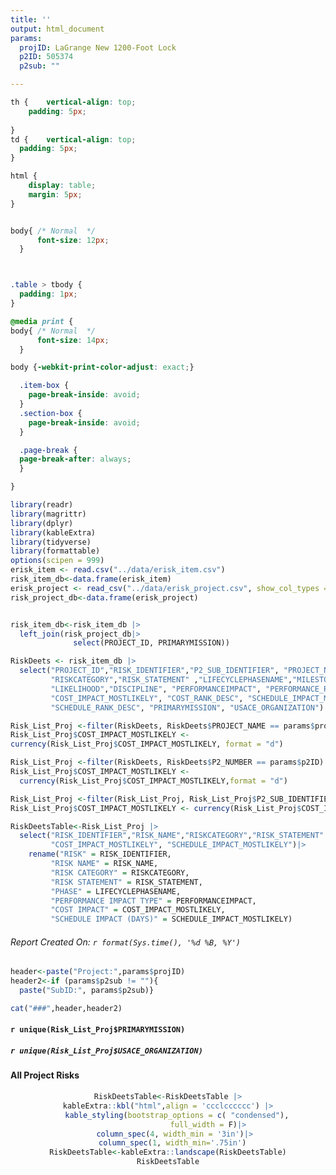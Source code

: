 ```yaml
---
title: ''
output: html_document 
params:
  projID: LaGrange New 1200-Foot Lock
  p2ID: 505374
  p2sub: ""

---
```

```css


th {    vertical-align: top;    
    padding: 5px;
    
}
td {    vertical-align: top;
  padding: 5px;
}

html {
    display: table;
    margin: 5px;
}


body{ /* Normal  */
      font-size: 12px;
  }



.table > tbody {
  padding: 1px;
}

@media print {
body{ /* Normal  */
      font-size: 14px;
  }

body {-webkit-print-color-adjust: exact;}

  .item-box {
    page-break-inside: avoid;
  }
  .section-box {
    page-break-inside: avoid;
  }

  .page-break {
  page-break-after: always;
  }

}
```

```r
library(readr) 
library(magrittr) 
library(dplyr) 
library(kableExtra) 
library(tidyverse)
library(formattable)
options(scipen = 999)
erisk_item <- read.csv("../data/erisk_item.csv")
risk_item_db<-data.frame(erisk_item)
erisk_project <- read_csv("../data/erisk_project.csv", show_col_types = FALSE)
risk_project_db<-data.frame(erisk_project)


risk_item_db<-risk_item_db |>
  left_join(risk_project_db|>
              select(PROJECT_ID, PRIMARYMISSION))

RiskDeets <- risk_item_db |>
  select("PROJECT_ID","RISK_IDENTIFIER","P2_SUB_IDENTIFIER", "PROJECT_NAME","P2_NUMBER","RISK_NAME",
         "RISKCATEGORY","RISK_STATEMENT" ,"LIFECYCLEPHASENAME","MILESTONE",
         "LIKELIHOOD","DISCIPLINE", "PERFORMANCEIMPACT", "PERFORMANCE_RANK_DESC",
         "COST_IMPACT_MOSTLIKELY", "COST_RANK_DESC", "SCHEDULE_IMPACT_MOSTLIKELY",
         "SCHEDULE_RANK_DESC", "PRIMARYMISSION", "USACE_ORGANIZATION")
```

```r
Risk_List_Proj <-filter(RiskDeets, RiskDeets$PROJECT_NAME == params$projID)
Risk_List_Proj$COST_IMPACT_MOSTLIKELY <- 
currency(Risk_List_Proj$COST_IMPACT_MOSTLIKELY, format = "d")
```

```r
Risk_List_Proj <-filter(RiskDeets, RiskDeets$P2_NUMBER == params$p2ID)
Risk_List_Proj$COST_IMPACT_MOSTLIKELY <-
  currency(Risk_List_Proj$COST_IMPACT_MOSTLIKELY,format = "d")
```

```r
Risk_List_Proj <-filter(Risk_List_Proj, Risk_List_Proj$P2_SUB_IDENTIFIER == params$p2sub)
Risk_List_Proj$COST_IMPACT_MOSTLIKELY <- currency(Risk_List_Proj$COST_IMPACT_MOSTLIKELY,format = "d")
```


```r
RiskDeetsTable<-Risk_List_Proj |>
  select("RISK_IDENTIFIER","RISK_NAME","RISKCATEGORY","RISK_STATEMENT" ,"LIFECYCLEPHASENAME","MILESTONE","LIKELIHOOD","DISCIPLINE", "PERFORMANCEIMPACT",
         "COST_IMPACT_MOSTLIKELY", "SCHEDULE_IMPACT_MOSTLIKELY")|>
    rename("RISK" = RISK_IDENTIFIER,
         "RISK NAME" = RISK_NAME,
         "RISK CATEGORY" = RISKCATEGORY,
         "RISK STATEMENT" = RISK_STATEMENT,
         "PHASE" = LIFECYCLEPHASENAME,
         "PERFORMANCE IMPACT TYPE" = PERFORMANCEIMPACT,
         "COST IMPACT" = COST_IMPACT_MOSTLIKELY,
         "SCHEDULE IMPACT (DAYS)" = SCHEDULE_IMPACT_MOSTLIKELY)

```
###### Report Created On: `r format(Sys.time(), '%d %B, %Y')`
```r

header<-paste("Project:",params$projID)
header2<-if (params$p2sub != ""){
  paste("SubID:", params$p2sub)}

cat("###",header,header2)

```
#### `r unique(Risk_List_Proj$PRIMARYMISSION)`
##### `r unique(Risk_List_Proj$USACE_ORGANIZATION)`


#### All Project Risks
<center>
```r
RiskDeetsTable<-RiskDeetsTable |>
kableExtra::kbl("html",align = 'ccclcccccc') |>
    kable_styling(bootstrap_options = c( "condensed"),
                  full_width = F)|>
   column_spec(4, width_min = '3in')|>
  column_spec(1, width_min='.75in')
RiskDeetsTable<-kableExtra::landscape(RiskDeetsTable)
RiskDeetsTable
```
</center>

